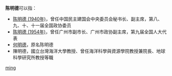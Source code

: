 '''陈明德'''可以指：
* [[陈明德_(1940年)|陈明德 (1940年)]]，曾任中国民主建国会中央委员会秘书长、副主席，第八、九、十、十一届全国政协委员
* [[陈明德_(1954年)|陈明德 (1954年)]]，曾任广州市副市长、广州市政协副主席，第九届全国人大代表
* [[何明德|何明德]]，原名陈明德
*陳明德，國立台灣海洋大學教授、曾任海洋科學與資源學院教授兼院長、地球科學研究所教授等職
{{disambig}}

[[Category:三字陈姓人名消歧义|ming]]